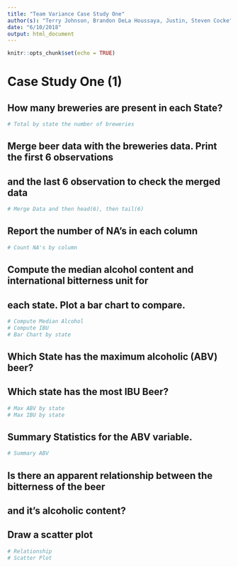 ```yaml
---
title: "Team Variance Case Study One"
author(s): "Terry Johnson, Brandon DeLa Houssaya, Justin, Steven Cocke"
date: "6/10/2018"
output: html_document
---
```


```r
knitr::opts_chunk$set(echo = TRUE)
```

# Case Study One (1)

## How many breweries are present in each State?
```r
# Total by state the number of breweries
```

## Merge beer data with the breweries data.  Print the first 6 observations
## and the last 6 observation to check the merged data

```r
# Merge Data and then head(6), then tail(6)
```

## Report the number of NA's in each column

```r
# Count NA's by column
```


## Compute the median alcohol content and international bitterness unit for 
## each state.  Plot a bar chart to compare.
```r
# Compute Median Alcohol
# Compute IBU
# Bar Chart by state
```


## Which State has the maximum alcoholic (ABV) beer? 
## Which state has the most IBU Beer?
```r
# Max ABV by state
# Max IBU by state
```

## Summary Statistics for the ABV variable.
```r
# Summary ABV
```


## Is there an apparent relationship between the bitterness of the beer 
## and it's alcoholic content?  
## Draw a scatter plot
```r
# Relationship
# Scatter Plot
```
